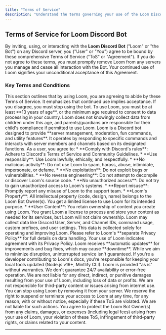 ```yaml
---
title: "Terms of Service"
description: "Understand the terms governing your use of the Loom Discord Bot."
---
```


## Terms of Service for Loom Discord Bot

By inviting, using, or interacting with the **Loom Discord Bot** ("Loom" or "the Bot") on any Discord server, you ("User" or "You") agree to be bound by these comprehensive Terms of Service ("ToS" or "Agreement"). If you do not agree to these terms, you must promptly remove Loom from any servers you manage and cease all interaction with the Bot. Your continued use of Loom signifies your unconditional acceptance of this Agreement.

### Key Terms and Conditions

<AccordionGroup>
  <Accordion title="1. Acceptance of Terms" icon="gavel">
    This section outlines that by using Loom, you are agreeing to abide by these Terms of Service. It emphasizes that continued use implies acceptance. If you disagree, you must stop using the bot.
  </Accordion>
  <Accordion title="2. Eligibility and Age Restrictions" icon="user-shield">
    To use Loom, you must be at least **13 years of age**, or the minimum age required to consent to data processing in your country. Loom does not knowingly collect data from children under this age, and parents/guardians are responsible for their child's compliance if permitted to use Loom.
  </Accordion>
  <Accordion title="3. Description of Service" icon="robot">
    Loom is a Discord bot designed to provide **server management, moderation, fun commands, and utility features**. It operates by responding to specific commands and interacts with server members and channels based on its designated functions.
  </Accordion>
  <Accordion title="4. User Responsibilities and Conduct" icon="hand-fist">
    As a user, you agree to:
    * **Comply with Discord's rules**: Adhere to Discord's Terms of Service and Community Guidelines.
    * **Use responsibly**: Use Loom lawfully, ethically, and respectfully.
    * **No malicious activity**: Do not use Loom to spam, harass, abuse, intimidate, impersonate, or defame.
    * **No exploitation**: Do not exploit bugs or vulnerabilities.
    * **No reverse engineering**: Do not attempt to decompile or discover Loom's source code.
    * **No unauthorized access**: Do not try to gain unauthorized access to Loom's systems.
    * **Report misuse**: Promptly report any misuse of Loom to the support team.
  </Accordion>
  <Accordion title="5. Intellectual Property Rights" icon="lightbulb">
    * **Loom's Property**: All intellectual property (code, design, name) belongs to the Loom Bot Owner(s). You get a limited license to use Loom for its intended purpose.
    * **User Content**: You retain ownership of content you create using Loom. You grant Loom a license to process and store your content as needed for its services, but Loom will not claim ownership.
  </Accordion>
  <Accordion title="6. Data Collection and Privacy" icon="database">
    Loom may collect data like Discord User, Server, and Channel IDs, command usage, custom prefixes, and user settings. This data is collected solely for operating and improving Loom. Please refer to Loom's **separate Privacy Policy** for full details on data handling. Your use of Loom indicates agreement with its Privacy Policy.
  </Accordion>
  <Accordion title="7. Updates and Maintenance" icon="wrench">
    Loom receives **automatic updates** for improvements and bug fixes, which may cause **downtime**. While we aim to minimize disruption, uninterrupted service isn't guaranteed. If you're a developer contributing to Loom's docs, you're responsible for keeping your local tools updated (Node.js v19+, Mintlify CLI).
  </Accordion>
  <Accordion title="8. Disclaimers and Limitation of Liability" icon="triangle-exclamation">
    Loom is provided "as is" without warranties. We don't guarantee 24/7 availability or error-free operation. We are not liable for any direct, indirect, or punitive damages resulting from your use of Loom, including loss of data or profits. We are not responsible for third-party content or issues arising from internet use.
  </Accordion>
  <Accordion title="9. Termination" icon="xmark">
    You can stop using Loom by removing it from your server. We reserve the right to suspend or terminate your access to Loom at any time, for any reason, with or without notice, especially if these ToS are violated. We are not liable for such actions.
  </Accordion>
  <Accordion title="10. Indemnification" icon="handshake">
    You agree to protect the Loom Bot Owner(s) from any claims, damages, or expenses (including legal fees) arising from your use of Loom, your violation of these ToS, infringement of third-party rights, or claims related to your content.
  </Accordion>
</AccordionGroup>

---
